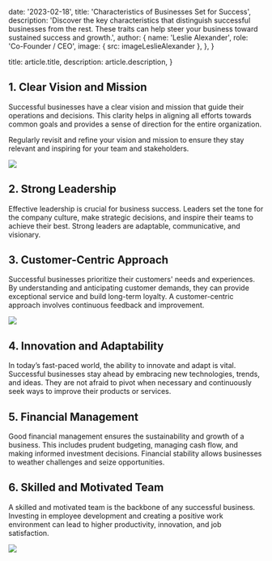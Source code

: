 
  date: '2023-02-18',
  title: 'Characteristics of Businesses Set for Success',
  description:
    'Discover the key characteristics that distinguish successful businesses from the rest. These traits can help steer your business toward sustained success and growth.',
  author: {
    name: 'Leslie Alexander',
    role: 'Co-Founder / CEO',
    image: { src: imageLeslieAlexander },
  },
}

  title: article.title,
  description: article.description,
}

## 1. Clear Vision and Mission

Successful businesses have a clear vision and mission that guide their operations and decisions. This clarity helps in aligning all efforts towards common goals and provides a sense of direction for the entire organization.

<TopTip>
  Regularly revisit and refine your vision and mission to ensure they stay relevant and inspiring for your team and stakeholders.
</TopTip>

![](./marketing.jpg)

## 2. Strong Leadership

Effective leadership is crucial for business success. Leaders set the tone for the company culture, make strategic decisions, and inspire their teams to achieve their best. Strong leaders are adaptable, communicative, and visionary.



## 3. Customer-Centric Approach

Successful businesses prioritize their customers' needs and experiences. By understanding and anticipating customer demands, they can provide exceptional service and build long-term loyalty. A customer-centric approach involves continuous feedback and improvement.

![](./credibility.jpg)

## 4. Innovation and Adaptability

In today’s fast-paced world, the ability to innovate and adapt is vital. Successful businesses stay ahead by embracing new technologies, trends, and ideas. They are not afraid to pivot when necessary and continuously seek ways to improve their products or services.


## 5. Financial Management

Good financial management ensures the sustainability and growth of a business. This includes prudent budgeting, managing cash flow, and making informed investment decisions. Financial stability allows businesses to weather challenges and seize opportunities.



## 6. Skilled and Motivated Team

A skilled and motivated team is the backbone of any successful business. Investing in employee development and creating a positive work environment can lead to higher productivity, innovation, and job satisfaction.

![](./employee-development.jpg)